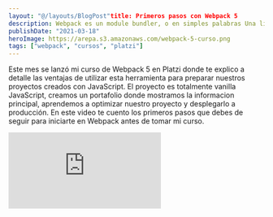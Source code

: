 ```yaml
---
layout: "@/layouts/BlogPost"title: Primeros pasos con Webpack 5
description: Webpack es un module bundler, o en simples palabras Una librería que nos permite gestionar todos los recursos de un proyecto
publishDate: "2021-03-18"
heroImage: https://arepa.s3.amazonaws.com/webpack-5-curso.png
tags: ["webpack", "cursos", "platzi"]
---
```


Este mes se lanzó mi curso de Webpack 5 en Platzi donde te explico a detalle las ventajas de utilizar esta herramienta para preparar nuestros proyectos creados con JavaScript. El proyecto es totalmente vanilla JavaScript, creamos un portafolio donde mostramos la informacion principal, aprendemos a optimizar nuestro proyecto y desplegarlo a producción. En este video te cuento los primeros pasos que debes de seguir para iniciarte en Webpack antes de tomar mi curso.

<div className="embed-container">
<iframe src="https://www.youtube.com/embed/Qkjib58zKWA" title="YouTube video player" frameborder="0" allow="accelerometer; autoplay; clipboard-write; encrypted-media; gyroscope; picture-in-picture" allowfullscreen></iframe>
</div>
